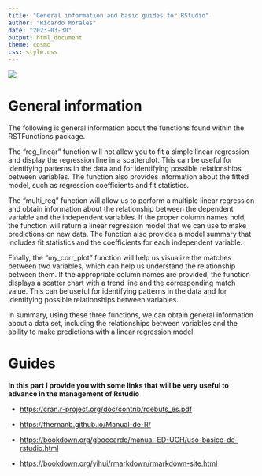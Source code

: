 ```yaml
---
title: "General information and basic guides for RStudio"
author: "Ricardo Morales"
date: "2023-03-30"
output: html_document
theme: cosmo
css: style.css
---
```


![](images/640px-Logotipo_Ikiam-05.png)

# General information

The following is general information about the functions found within the RSTFunctions package.

The "reg_linear" function will not allow you to fit a simple linear regression and display the regression line in a scatterplot. This can be useful for identifying patterns in the data and for identifying possible relationships between variables. The function also provides information about the fitted model, such as regression coefficients and fit statistics.

The "multi_reg" function will allow us to perform a multiple linear regression and obtain information about the relationship between the dependent variable and the independent variables. If the proper column names hold, the function will return a linear regression model that we can use to make predictions on new data. The function also provides a model summary that includes fit statistics and the coefficients for each independent variable.

Finally, the "my_corr_plot" function will help us visualize the matches between two variables, which can help us understand the relationship between them. If the appropriate column names are provided, the function displays a scatter chart with a trend line and the corresponding match value. This can be useful for identifying patterns in the data and for identifying possible relationships between variables.

In summary, using these three functions, we can obtain general information about a data set, including the relationships between variables and the ability to make predictions with a linear regression model.

# Guides

**In this part I provide you with some links that will be very useful to advance in the management of Rstudio**

-   <https://cran.r-project.org/doc/contrib/rdebuts_es.pdf>

-   <https://fhernanb.github.io/Manual-de-R/>

-   <https://bookdown.org/gboccardo/manual-ED-UCH/uso-basico-de-rstudio.html>

-   <https://bookdown.org/yihui/rmarkdown/rmarkdown-site.html>
